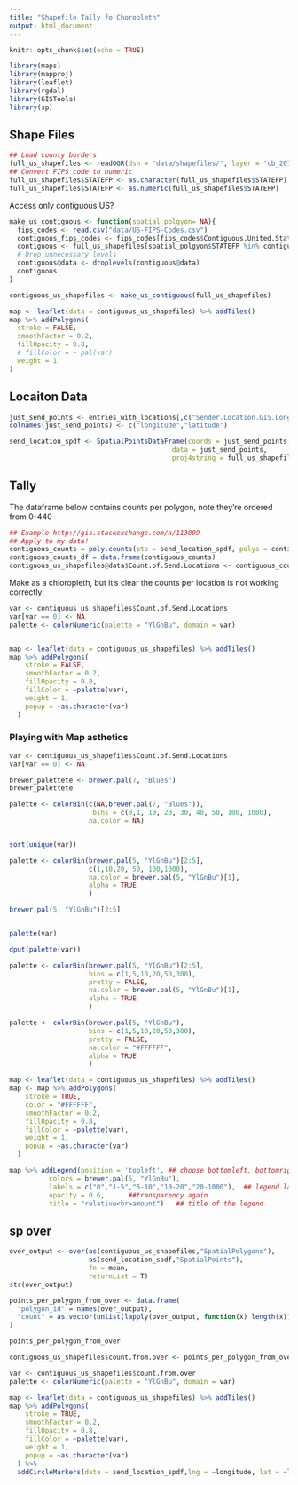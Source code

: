 ```yaml
---
title: "Shapefile Tally fo Choropleth"
output: html_document
---
```


```r
knitr::opts_chunk$set(echo = TRUE)
```

```r
library(maps)
library(mapproj)
library(leaflet)
library(rgdal)
library(GISTools)
library(sp)
```


## Shape Files


```r
## Load county borders
full_us_shapefiles <- readOGR(dsn = "data/shapefiles/", layer = "cb_2015_us_cd114_500k", verbose = F)
## Convert FIPS code to numeric
full_us_shapefiles$STATEFP <- as.character(full_us_shapefiles$STATEFP)
full_us_shapefiles$STATEFP <- as.numeric(full_us_shapefiles$STATEFP)


```

Access only contiguous US?

```r

make_us_contiguous <- function(spatial_polgyon= NA){
  fips_codes <- read.csv("data/US-FIPS-Codes.csv")
  contiguous_fips_codes <- fips_codes[fips_codes$Contiguous.United.States. == "Y",]$STATE
  contiguous <- full_us_shapefiles[spatial_polgyon$STATEFP %in% contiguous_fips_codes,]
  # Drop unnecessary levels
  contiguous@data <- droplevels(contiguous@data)
  contiguous
}

contiguous_us_shapefiles <- make_us_contiguous(full_us_shapefiles)

```



```r
map <- leaflet(data = contiguous_us_shapefiles) %>% addTiles()
map %>% addPolygons(
  stroke = FALSE,
  smoothFactor = 0.2,
  fillOpacity = 0.8,
  # fillColor = ~ pal(var),
  weight = 1
)
```


## Locaiton Data

```r
just_send_points <- entries_with_locations[,c("Sender.Location.GIS.Longitude", "Sender.Location.GIS.Latitude")]
colnames(just_send_points) <- c("longitude","latitude")

send_location_spdf <- SpatialPointsDataFrame(coords = just_send_points,
                                         data = just_send_points,
                                         proj4string = full_us_shapefiles@proj4string)

```

## Tally

The dataframe below contains counts per polygon, note they're ordered from 0-440

```r
## Example http://gis.stackexchange.com/a/113009
## Apply to my data!
contiguous_counts = poly.counts(pts = send_location_spdf, polys = contiguous_us_shapefiles)
contiguous_counts_df = data.frame(contiguous_counts)
contiguous_us_shapefiles@data$Count.of.Send.Locations <- contiguous_counts_df$contiguous_counts
```


Make as a chloropleth, but it's clear the counts per location is not working correctly:

```r

var <- contiguous_us_shapefiles$Count.of.Send.Locations
var[var == 0] <- NA
palette <- colorNumeric(palette = "YlGnBu", domain = var)


map <- leaflet(data = contiguous_us_shapefiles) %>% addTiles()
map %>% addPolygons(
    stroke = FALSE,
    smoothFactor = 0.2,
    fillOpacity = 0.8,
    fillColor = ~palette(var),
    weight = 1,
    popup = ~as.character(var)
  )

```


### Playing with Map asthetics

```r

var <- contiguous_us_shapefiles$Count.of.Send.Locations
var[var == 0] <- NA

brewer_palettete <- brewer.pal(7, "Blues")
brewer_palettete

palette <- colorBin(c(NA,brewer.pal(7, "Blues")), 
                     bins = c(0,1, 10, 20, 30, 40, 50, 100, 1000),
                    na.color = NA)


sort(unique(var))

palette <- colorBin(brewer.pal(5, "YlGnBu")[2:5], 
                    c(1,10,20, 50, 100,1000),
                    na.color = brewer.pal(5, "YlGnBu")[1],
                    alpha = TRUE
                    )

brewer.pal(5, "YlGnBu")[2:5]


palette(var)

dput(palette(var))
```


```r

palette <- colorBin(brewer.pal(5, "YlGnBu")[2:5], 
                    bins = c(1,5,10,20,50,300),
                    pretty = FALSE,
                    na.color = brewer.pal(5, "YlGnBu")[1],
                    alpha = TRUE
                    )

palette <- colorBin(brewer.pal(5, "YlGnBu"), 
                    bins = c(1,5,10,20,50,300),
                    pretty = FALSE,
                    na.color = "#FFFFFF",
                    alpha = TRUE
                    )

map <- leaflet(data = contiguous_us_shapefiles) %>% addTiles()
map <- map %>% addPolygons(
    stroke = TRUE,
    color = "#FFFFFF",
    smoothFactor = 0.2,
    fillOpacity = 0.8,
    fillColor = ~palette(var),
    weight = 1,
    popup = ~as.character(var)
  )

map %>% addLegend(position = 'topleft', ## choose bottomleft, bottomright, topleft or topright
          colors = brewer.pal(5, "YlGnBu"),
          labels = c("0","1-5","5-10","10-20","20-1000"),  ## legend labels (only min and max)
          opacity = 0.6,      ##transparency again
          title = "relative<br>amount")   ## title of the legend

```


## sp over

```r
over_output <- over(as(contiguous_us_shapefiles,"SpatialPolygons"),
                    as(send_location_spdf,"SpatialPoints"), 
                    fn = mean,
                    returnList = T)
str(over_output)

points_per_polygon_from_over <- data.frame(
  "polygon_id" = names(over_output),
  "count" = as.vector(unlist(lapply(over_output, function(x) length(x))))
)

points_per_polygon_from_over

contiguous_us_shapefiles$count.from.over <- points_per_polygon_from_over$count

var <- contiguous_us_shapefiles$count.from.over
palette <- colorNumeric(palette = "YlGnBu", domain = var)

map <- leaflet(data = contiguous_us_shapefiles) %>% addTiles()
map %>% addPolygons(
    stroke = TRUE,
    smoothFactor = 0.2,
    fillOpacity = 0.8,
    fillColor = ~palette(var),
    weight = 1,
    popup = ~as.character(var)
  ) %>%
  addCircleMarkers(data = send_location_spdf,lng = ~longitude, lat = ~latitude)

```



